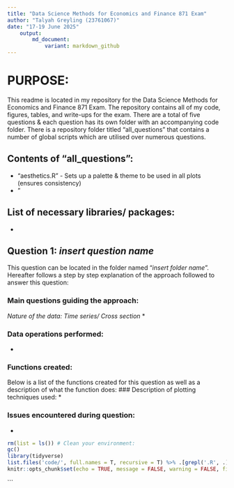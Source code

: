 ```yaml
---
title: "Data Science Methods for Economics and Finance 871 Exam" 
author: "Talyah Greyling (23761067)" 
date: "17-19 June 2025"
    output:
        md_document:
            variant: markdown_github
---
```


# PURPOSE: 

This readme is located in my repository for the Data Science Methods for Economics and Finance 871 Exam. 
The repository contains all of my code, figures, tables, and write-ups for the exam. 
There are a total of five questions & each question has its own folder with an accompanying code folder.
There is a repository folder titled "all_questions" that contains a number of global scripts which are utilised over numerous questions. 

## Contents of "all_questions": 
* "aesthetics.R" - Sets up a palette & theme to be used in all plots (ensures consistency)
* "

##  List of necessary libraries/ packages:
*

##  Question 1: *insert question name *
This question can be located in the folder named "*insert folder name*". 
Hereafter follows a step by step explanation of the approach followed to answer this question: 

### Main questions guiding the approach: 
*Nature of the data: Time series/ Cross section 
    *
*

### Data operations performed: 
*

### Functions created: 
Below is a list of the functions created for this question as well as a description of what the function does:
### Description of plotting techniques used: 
* 

### Issues encountered during question: 
*


```r

rm(list = ls()) # Clean your environment:
gc() 
library(tidyverse)
list.files('code/', full.names = T, recursive = T) %>% .[grepl('.R', .)] %>% as.list() %>% walk(~source(.))
knitr::opts_chunk$set(echo = TRUE, message = FALSE, warning = FALSE, fig.width = 6, fig.height = 5, fig.pos="H", fig.pos = 'H')
```
```


